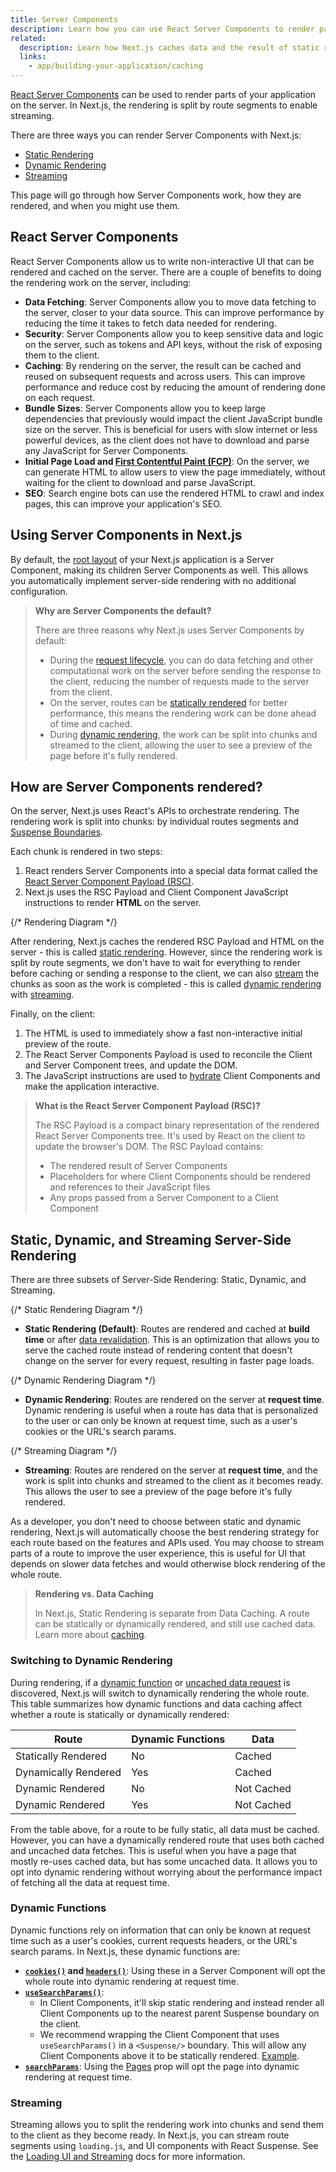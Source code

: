 ```yaml
---
title: Server Components
description: Learn how you can use React Server Components to render parts of your application on the server.
related:
  description: Learn how Next.js caches data and the result of static rendering.
  links:
    - app/building-your-application/caching
---
```


[React Server Components]() can be used to render parts of your application on the server. In Next.js, the rendering is split by route segments to enable streaming.

There are three ways you can render Server Components with Next.js:

- [Static Rendering](#static-rendering-default)
- [Dynamic Rendering](#dynamic-rendering)
- [Streaming](#streaming)

This page will go through how Server Components work, how they are rendered, and when you might use them.

## React Server Components

React Server Components allow us to write non-interactive UI that can be rendered and cached on the server. There are a couple of benefits to doing the rendering work on the server, including:

- **Data Fetching**: Server Components allow you to move data fetching to the server, closer to your data source. This can improve performance by reducing the time it takes to fetch data needed for rendering.
- **Security**: Server Components allow you to keep sensitive data and logic on the server, such as tokens and API keys, without the risk of exposing them to the client.
- **Caching**: By rendering on the server, the result can be cached and reused on subsequent requests and across users. This can improve performance and reduce cost by reducing the amount of rendering done on each request.
- **Bundle Sizes**: Server Components allow you to keep large dependencies that previously would impact the client JavaScript bundle size on the server. This is beneficial for users with slow internet or less powerful devices, as the client does not have to download and parse any JavaScript for Server Components.
- **Initial Page Load and [First Contentful Paint (FCP)](https://web.dev/fcp/)**: On the server, we can generate HTML to allow users to view the page immediately, without waiting for the client to download and parse JavaScript.
- **SEO**: Search engine bots can use the rendered HTML to crawl and index pages, this can improve your application's SEO.

## Using Server Components in Next.js

By default, the [root layout](/docs/app/building-your-application/routing/pages-and-layouts#root-layout-required) of your Next.js application is a Server Component, making its children Server Components as well. This allows you automatically implement server-side rendering with no additional configuration.

> **Why are Server Components the default?**
>
> There are three reasons why Next.js uses Server Components by default:
>
> - During the [request lifecycle](/docs/app/building-your-application/rendering#request-response-lifecycle), you can do data fetching and other computational work on the server before sending the response to the client, reducing the number of requests made to the server from the client.
> - On the server, routes can be [statically rendered](#static-rendering-default) for better performance, this means the rendering work can be done ahead of time and cached.
> - During [dynamic rendering](#dynamic-rendering), the work can be split into chunks and streamed to the client, allowing the user to see a preview of the page before it's fully rendered.

## How are Server Components rendered?

On the server, Next.js uses React's APIs to orchestrate rendering. The rendering work is split into chunks: by individual routes segments and [Suspense Boundaries](https://react.dev/reference/react/Suspense).

Each chunk is rendered in two steps:

1. React renders Server Components into a special data format called the [React Server Component Payload (RSC)]().
2. Next.js uses the RSC Payload and Client Component JavaScript instructions to render **HTML** on the server.

{/* Rendering Diagram */}

After rendering, Next.js caches the rendered RSC Payload and HTML on the server - this is called [static rendering](#static-rendering-default). However, since the rendering work is split by route segments, we don't have to wait for everything to render before caching or sending a response to the client, we can also [stream](#streaming) the chunks as soon as the work is completed - this is called [dynamic rendering](#dynamic-rendering) with [streaming](#streaming).

Finally, on the client:

1. The HTML is used to immediately show a fast non-interactive initial preview of the route.
2. The React Server Components Payload is used to reconcile the Client and Server Component trees, and update the DOM.
3. The JavaScript instructions are used to [hydrate](https://react.dev/reference/react-dom/client/hydrateRoot) Client Components and make the application interactive.

> **What is the React Server Component Payload (RSC)?**
>
> The RSC Payload is a compact binary representation of the rendered React Server Components tree. It's used by React on the client to update the browser's DOM. The RSC Payload contains:
>
> - The rendered result of Server Components
> - Placeholders for where Client Components should be rendered and references to their JavaScript files
> - Any props passed from a Server Component to a Client Component

## Static, Dynamic, and Streaming Server-Side Rendering

There are three subsets of Server-Side Rendering: Static, Dynamic, and Streaming.

{/* Static Rendering Diagram */}

- **Static Rendering (Default)**: Routes are rendered and cached at **build time** or after [data revalidation](/docs/app/building-your-application/data-fetching/fetching-caching-and-revalidating#revalidating-data). This is an optimization that allows you to serve the cached route instead of rendering content that doesn't change on the server for every request, resulting in faster page loads.

{/* Dynamic Rendering Diagram */}

- **Dynamic Rendering**: Routes are rendered on the server at **request time**. Dynamic rendering is useful when a route has data that is personalized to the user or can only be known at request time, such as a user's cookies or the URL's search params.

{/* Streaming Diagram */}

- **Streaming**: Routes are rendered on the server at **request time**, and the work is split into chunks and streamed to the client as it becomes ready. This allows the user to see a preview of the page before it's fully rendered.

As a developer, you don't need to choose between static and dynamic rendering, Next.js will automatically choose the best rendering strategy for each route based on the features and APIs used. You may choose to stream parts of a route to improve the user experience, this is useful for UI that depends on slower data fetches and would otherwise block rendering of the whole route.

> **Rendering vs. Data Caching**
>
> In Next.js, Static Rendering is separate from Data Caching. A route can be statically or dynamically rendered, and still use cached data. Learn more about [caching](/docs/app/building-your-application/caching#data-cache).

### Switching to Dynamic Rendering

During rendering, if a [dynamic function](#dynamic-functions) or [uncached data request](/docs/app/building-your-application/data-fetching/fetching-caching-and-revalidating#opting-out-of-data-caching) is discovered, Next.js will switch to dynamically rendering the whole route. This table summarizes how dynamic functions and data caching affect whether a route is statically or dynamically rendered:

| Route                | Dynamic Functions | Data       |
| -------------------- | ----------------- | ---------- |
| Statically Rendered  | No                | Cached     |
| Dynamically Rendered | Yes               | Cached     |
| Dynamic Rendered     | No                | Not Cached |
| Dynamic Rendered     | Yes               | Not Cached |

From the table above, for a route to be fully static, all data must be cached. However, you can have a dynamically rendered route that uses both cached and uncached data fetches. This is useful when you have a page that mostly re-uses cached data, but has some uncached data. It allows you to opt into dynamic rendering without worrying about the performance impact of fetching all the data at request time.

### Dynamic Functions

Dynamic functions rely on information that can only be known at request time such as a user's cookies, current requests headers, or the URL's search params. In Next.js, these dynamic functions are:

- **[`cookies()`](/docs/app/api-reference/functions/cookies) and [`headers()`](/docs/app/api-reference/functions/headers)**: Using these in a Server Component will opt the whole route into dynamic rendering at request time.
- **[`useSearchParams()`](/docs/app/api-reference/functions/use-search-params)**:
  - In Client Components, it'll skip static rendering and instead render all Client Components up to the nearest parent Suspense boundary on the client.
  - We recommend wrapping the Client Component that uses `useSearchParams()` in a `<Suspense/>` boundary. This will allow any Client Components above it to be statically rendered. [Example](/docs/app/api-reference/functions/use-search-params#static-rendering).
- **[`searchParams`](/docs/app/api-reference/file-conventions/page#searchparams-optional)**: Using the [Pages](/docs/app/api-reference/file-conventions/page) prop will opt the page into dynamic rendering at request time.

### Streaming

Streaming allows you to split the rendering work into chunks and send them to the client as they become ready. In Next.js, you can stream route segments using `loading.js`, and UI components with React Suspense. See the [Loading UI and Streaming](/docs/app/building-your-application/routing/loading-ui-and-streaming) docs for more information.
